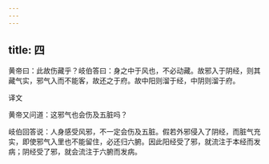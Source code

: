 ```yaml
---
---
---
```

title: 四
---




黄帝曰：此故伤藏乎？岐伯答曰：身之中于风也，不必动藏。故邪入于阴经，则其藏气实，邪气入而不能客，故还之于府。故中阳则溜于经，中阴则溜于府。

译文

黄帝又问道：这邪气也会伤及五脏吗？

岐伯回答说：人身感受风邪，不一定会伤及五脏。假若外邪侵入了阴经，而脏气充实，即使邪气入里也不能留住，必还归六腑。因此阳经受了邪，就流注于本经而发病；阴经受了邪，就会流注于六腑而发病。